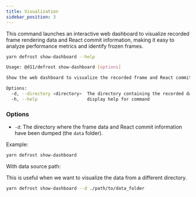 ```yaml
---
title: Visualization
sidebar_position: 3
---
```


This command launches an interactive web dashboard to visualize recorded frame rendering data and React commit information, making it easy to analyze performance metrics and identify frozen frames.

```bash
yarn defrost show-dashboard --help
```

```bash
Usage: @d11/defrost show-dashboard [options]

Show the web dashboard to visualize the recorded frame and React commit data

Options:
  -d, --directory <directory>  The directory containing the recorded data (e.g., ./data) (default: "./data")
  -h, --help                   display help for command
```

### Options

- `-d`: The directory where the frame data and React commit information have been dumped (the `data` folder).

Example:

```bash
yarn defrost show-dashboard
```

With data source path:

This is useful when we want to visualize the data from a different directory.
```bash
yarn defrost show-dashboard --d ./path/to/data_folder
```

